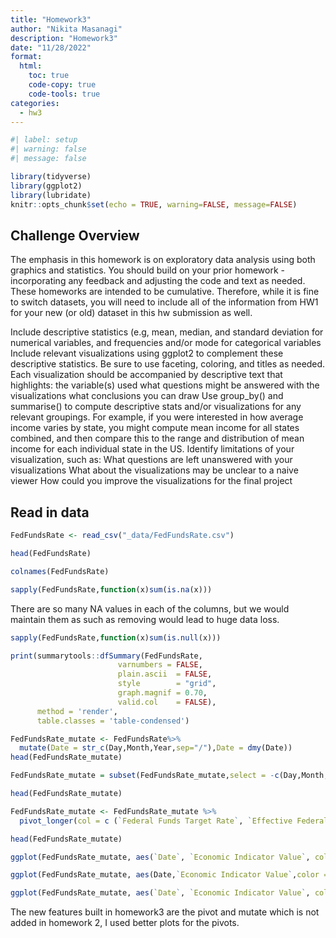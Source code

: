 ```yaml
---
title: "Homework3"
author: "Nikita Masanagi"
description: "Homework3"
date: "11/28/2022"
format:
  html:
    toc: true
    code-copy: true
    code-tools: true
categories:
  - hw3
---
```


```r
#| label: setup
#| warning: false
#| message: false

library(tidyverse)
library(ggplot2)
library(lubridate)
knitr::opts_chunk$set(echo = TRUE, warning=FALSE, message=FALSE)
```

## Challenge Overview

The emphasis in this homework is on exploratory data analysis using both graphics and statistics. You should build on your prior homework - incorporating any feedback and adjusting the code and text as needed. These homeworks are intended to be cumulative. Therefore, while it is fine to switch datasets, you will need to include all of the information from HW1 for your new (or old) dataset in this hw submission as well. 

Include descriptive statistics (e.g, mean, median, and standard deviation for numerical variables, and frequencies and/or mode for categorical variables
Include relevant visualizations using ggplot2 to complement these descriptive statistics. Be sure to use faceting, coloring, and titles as needed. Each visualization should be accompanied by descriptive text that highlights:
     the variable(s) used
     what questions might be answered with the visualizations
     what conclusions you can draw
Use group_by() and summarise() to compute descriptive stats and/or visualizations for any relevant groupings. For example, if you were interested in how average income varies by state, you might compute mean income for all states combined, and then compare this to the range and distribution of mean income for each individual state in the US.
Identify limitations of your visualization, such as:
    What questions are left unanswered with your visualizations
    What about the visualizations may be unclear to a naive viewer
    How could you improve the visualizations for the final project

## Read in data

```r
FedFundsRate <- read_csv("_data/FedFundsRate.csv")
```

```r
head(FedFundsRate)
```
```r
colnames(FedFundsRate)
```

```r
sapply(FedFundsRate,function(x)sum(is.na(x)))
```
There are so many NA values in each of the columns, but we would maintain them as such as removing would lead to huge data loss.

```r
sapply(FedFundsRate,function(x)sum(is.null(x)))
```

```r
print(summarytools::dfSummary(FedFundsRate,
                        varnumbers = FALSE,
                        plain.ascii  = FALSE, 
                        style        = "grid", 
                        graph.magnif = 0.70, 
                        valid.col    = FALSE),
      method = 'render',
      table.classes = 'table-condensed')
```

```r
FedFundsRate_mutate <- FedFundsRate%>%
  mutate(Date = str_c(Day,Month,Year,sep="/"),Date = dmy(Date))
head(FedFundsRate_mutate)
```

```r
FedFundsRate_mutate = subset(FedFundsRate_mutate,select = -c(Day,Month,Year))
```

```r
head(FedFundsRate_mutate)
```
```r
FedFundsRate_mutate <- FedFundsRate_mutate %>%
  pivot_longer(col = c (`Federal Funds Target Rate`, `Effective Federal Funds Rate`, `Real GDP (Percent Change)`, `Unemployment Rate`, `Inflation Rate`), names_to = "Economic indicators", values_to = "Economic Indicator Value")
```

```r
head(FedFundsRate_mutate)
```

```r
ggplot(FedFundsRate_mutate, aes(`Date`, `Economic Indicator Value`, color = `Economic indicators`)) + geom_line(na.rm = TRUE) + labs(title = "Economic Rates over Time")
```
```r
ggplot(FedFundsRate_mutate, aes(Date,`Economic Indicator Value`,color = "lightred")) +geom_point() +labs(title = "Economic Indicators across the Years")+facet_wrap(vars(`Economic indicators`))
```

```r
ggplot(FedFundsRate_mutate, aes(`Date`, `Economic Indicator Value`, color = `Economic indicators` )) + geom_line(na.rm = TRUE) + labs(title = "Economic Rates over Time")+facet_wrap(vars(`Economic indicators`))
```

The new features built in homework3 are the pivot and mutate which is not added in homework 2, I used better plots for the pivots.